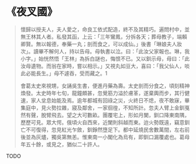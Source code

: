 # 《夜叉國》

> 懷歸以授夫人，夫人愛之，命良工依式配造，終不及其精巧。遍問村中，並無王林其人者。私發其函，上云：「三年鸞鳳，分拆各天；葬母教子，端賴卿賢。無以報德，奉藥一丸；剖而食之，可以成仙。」後書「琳娘夫人妝次」。讀畢不解何人，持以告母。母執書以泣。曰：「此汝父家報也。琳，我小字。」始恍然悟「王林」為拆白謎也，悔恨不已。又以釧示母，母曰：「此汝母遺物。而翁在家時，嘗以相示。」又視丸如豆大，喜曰：「我父仙人，啖此必能長生。」母不遽吞，受而藏之。1
>
> 會葛太史來視甥，女誦吳生書，便進丹藥為壽。太史剖而分食之，頃刻精神煥發。太史時年七旬，龍鐘頗甚，忽覺筋力溢於膚革，遂棄輿而步，其行健速，家人坌息始能及焉。逾年都城有回祿之災，火終日不熄，夜不敢寐，畢集庭中，見火勢拉雜，寢及鄰舍，一家徊徨，不知所計。忽夫人臂上金釧戛然有聲，脫臂飛去。望之大可數畝。團覆宅上，形如月闌，釧口降東南隅，歷歷可見。眾大愕。俄頃火自西來，近闌則斜越而東。迨火勢既遠，竊意釧亡不可復得，忽見紅光乍斂，釧錚然墮足下。都中延燒民舍數萬間，左右前後並為灰燼，獨吳第無恙。惟東南一小閣化為烏有，即釧口漏覆處也。葛母年五十餘，或見之，猶似二十許人。

TODO
